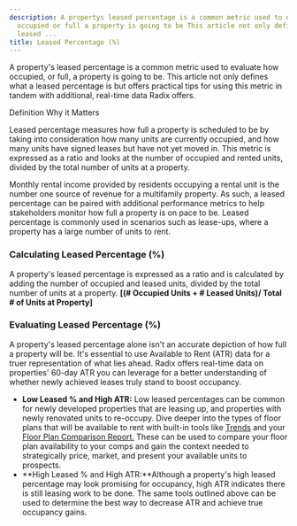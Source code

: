 ```yaml
---
description: A propertys leased percentage is a common metric used to evaluate how
  occupied or full a property is going to be This article not only defines what a
  leased ...
title: Leased Percentage (%)
---
```


A property's leased percentage is a common metric used to evaluate how occupied, or full, a property is going to be. This article not only defines what a leased percentage is but offers practical tips for using this metric in tandem with additional, real-time data Radix offers. 




Definition Why it Matters

Leased percentage measures how full a property is scheduled to be by taking into consideration how many units are currently occupied, and how many units have signed leases but have not yet moved in. This metric is expressed as a ratio and looks at the number of occupied and rented units, divided by the total number of units at a property. 

Monthly rental income provided by residents occupying a rental unit is the number one source of revenue for a multifamily property. As such, a leased percentage can be paired with additional performance metrics to help stakeholders monitor how full a property is on pace to be. Leased percentage is commonly used in scenarios such as lease-ups, where a property has a large number of units to rent.

### Calculating Leased Percentage (%)


A property's leased percentage is expressed as a ratio and is calculated by adding the number of occupied and leased units, divided by the total number of units at a property. **[(# Occupied Units + # Leased Units)/ Total # of Units at Property]**


### Evaluating Leased Percentage (%)


A property's leased percentage alone isn't an accurate depiction of how full a property will be. It's essential to use Available to Rent (ATR) data for a truer representation of what lies ahead. Radix offers real-time data on properties' 60-day ATR you can leverage for a better understanding of whether newly achieved leases truly stand to boost occupancy. 


* **Low Leased % and High ATR:** Low leased percentages can be common for newly developed properties that are leasing up, and properties with newly renovated units to re-occupy. Dive deeper into the types of floor plans that will be available to rent with built-in tools like [Trends](kb://article/zendesk:radix:9060097289101) and your [Floor Plan Comparison Report.](../report-overviews/floor-plan-comparison-report-overview.mdx) These can be used to compare your floor plan availability to your comps and gain the context needed to strategically price, market, and present your available units to prospects.
* **High Leased % and High ATR:**Although a property's high leased percentage may look promising for occupancy, high ATR indicates there is still leasing work to be done. The same tools outlined above can be used to determine the best way to decrease ATR and achieve true occupancy gains.